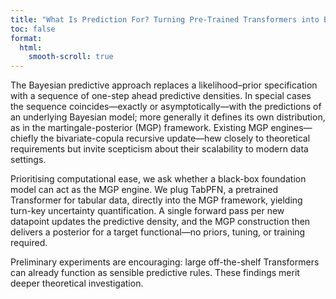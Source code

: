 ```yaml
---
title: "What Is Prediction For? Turning Pre-Trained Transformers into Bayesian Engines"
toc: false
format:
  html:
    smooth-scroll: true
---
```


The Bayesian predictive approach replaces a likelihood–prior specification with a sequence of one-step ahead predictive densities. In special cases the sequence coincides—exactly or asymptotically—with the predictions of an underlying Bayesian model; more generally it defines its own distribution, as in the martingale-posterior (MGP) framework. Existing MGP engines—chiefly the bivariate-copula recursive update—hew closely to theoretical requirements but invite scepticism about their scalability to modern data settings. 

Prioritising computational ease, we ask whether a black-box foundation model can act as the MGP engine. We plug TabPFN, a pretrained Transformer for tabular data, directly into the MGP framework, yielding turn-key uncertainty quantification. A single forward pass per new datapoint updates the predictive density, and the MGP construction then delivers a posterior for a target functional—no priors, tuning, or training required.

Preliminary experiments are encouraging: large off-the-shelf Transformers can already function as sensible predictive rules. These findings merit deeper theoretical investigation. 